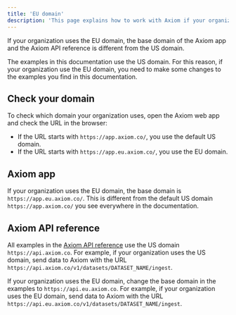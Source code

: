 ```yaml
---
title: 'EU domain'
description: 'This page explains how to work with Axiom if your organization uses the EU domain.'
---
```


If your organization uses the EU domain, the base domain of the Axiom app and the Axiom API reference is different from the US domain.

The examples in this documentation use the US domain. For this reason, if your organization use the EU domain, you need to make some changes to the examples you find in this documentation.

## Check your domain

To check which domain your organization uses, open the Axiom web app and check the URL in the browser:
- If the URL starts with `https://app.axiom.co/`, you use the default US domain.
- If the URL starts with `https://app.eu.axiom.co/`, you use the EU domain.

## Axiom app

If your organization uses the EU domain, the base domain is `https://app.eu.axiom.co/`. This is different from the default US domain `https://app.axiom.co/` you see everywhere in the documentation.

## Axiom API reference

All examples in the [Axiom API reference](/restapi/introduction) use the US domain `https://api.axiom.co`. For example, if your organization uses the US domain, send data to Axiom with the URL `https://api.axiom.co/v1/datasets/DATASET_NAME/ingest`.

If your organization uses the EU domain, change the base domain in the examples to `https://api.eu.axiom.co`. For example, if your organization uses the EU domain, send data to Axiom with the URL `https://api.eu.axiom.co/v1/datasets/DATASET_NAME/ingest`.